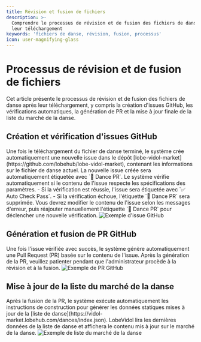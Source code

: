 ```yaml
---
title: Révision et fusion de fichiers
description: >-
  Comprendre le processus de révision et de fusion des fichiers de danse après
  leur téléchargement
keywords: 'fichiers de danse, révision, fusion, processus'
icon: user-magnifying-glass
---
```


# Processus de révision et de fusion de fichiers

Cet article présente le processus de révision et de fusion des fichiers de danse après leur téléchargement, y compris la création d'issues GitHub, les vérifications automatiques, la génération de PR et la mise à jour finale de la liste du marché de la danse.

## Création et vérification d'issues GitHub

<Steps>
  <Step title="Création automatique d'issue">
    Une fois le téléchargement du fichier de danse terminé, le système crée automatiquement une nouvelle issue dans le dépôt [lobe-vidol-market](https://github.com/lobehub/lobe-vidol-market), contenant les informations sur le fichier de danse actuel.
  </Step>
  <Step title="Ajout d'étiquettes">
    La nouvelle issue créée sera automatiquement étiquetée avec `💃 Dance PR`.
  </Step>
  <Step title="Vérification automatique">
    Le système vérifie automatiquement si le contenu de l'issue respecte les spécifications des paramètres.
  </Step>
  <Step title="Résultat de la vérification">
    - Si la vérification est réussie, l'issue sera étiquetée avec `✅ Auto Check Pass`.
    - Si la vérification échoue, l'étiquette `💃 Dance PR` sera supprimée. Vous devrez modifier le contenu de l'issue selon les messages d'erreur, puis réajouter manuellement l'étiquette `💃 Dance PR` pour déclencher une nouvelle vérification.
  </Step>
</Steps>

<Frame>
  <img src="https://oss.vidol.chat/dance-manual-github-issue.png" alt="Exemple d'issue GitHub" />
</Frame>

## Génération et fusion de PR GitHub

<Steps>
  <Step title="Génération de PR">
    Une fois l'issue vérifiée avec succès, le système génère automatiquement une Pull Request (PR) basée sur le contenu de l'issue.
  </Step>
  <Step title="Attente de révision">
    Après la génération de la PR, veuillez patienter pendant que l'administrateur procède à la révision et à la fusion.
  </Step>
</Steps>

<Frame>
  <img src="https://oss.vidol.chat/dance-manual-pr.png" alt="Exemple de PR GitHub" />
</Frame>

## Mise à jour de la liste du marché de la danse

<Steps>
  <Step title="Construction automatique">
    Après la fusion de la PR, le système exécute automatiquement les instructions de construction pour générer les données statiques mises à jour de la [liste de danse](https://vidol-market.lobehub.com/dances/index.json).
  </Step>
  <Step title="Mise à jour du marché">
    LobeVidol lira les dernières données de la liste de danse et affichera le contenu mis à jour sur le marché de la danse.
  </Step>
</Steps>

<Frame>
  <img src="https://oss.vidol.chat/dance-manual-list.png" alt="Exemple de liste du marché de la danse" />
</Frame>

